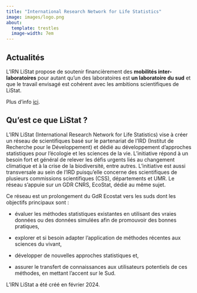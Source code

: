 ```yaml
---
title: "International Research Network for Life Statistics"
image: images/logo.png
about: 
  template: trestles
  image-width: 7em
---
```


## Actualités

L’IRN LiStat propose de soutenir financièrement des **mobilités inter-laboratoires** pour autant qu’un des laboratoires est **un laboratoire du sud** et que le travail envisagé est cohérent avec les ambitions scientifiques de LiStat.\

Plus d'info [ici](actus.qmd).

## Qu'est ce que LiStat ?

L'IRN LiStat (International Research Network for Life Statistics) vise à créer un réseau de scientifiques basé sur le partenariat de l'IRD (Institut de Recherche pour le Développement) et dédié au développement d'approches statistiques pour l'écologie et les sciences de la vie. L'initiative répond à un besoin fort et général de relever les défis urgents liés au changement climatique et à la crise de la biodiversité, entre autres. L'initiative est aussi transversale au sein de l'IRD puisqu'elle concerne des scientifiques de plusieurs commissions scientifiques (CSS), départements et UMR. Le réseau s'appuie sur un GDR CNRS, EcoStat, dédié au même sujet.

Ce réseau est un prolongement du GdR Ecostat vers les suds dont les objectifs principaux sont :

* évaluer les méthodes statistiques existantes en utilisant des vraies données ou des données simulées afin de promouvoir des bonnes pratiques,

* explorer et si besoin adapter l'application de méthodes récentes aux sciences du vivant,

* développer de nouvelles approches statistiques et,

* assurer le transfert de connaissances aux utilisateurs potentiels de ces méthodes, en mettant l'accent sur le Sud.

L'IRN LiStat a été créé en février 2024.


